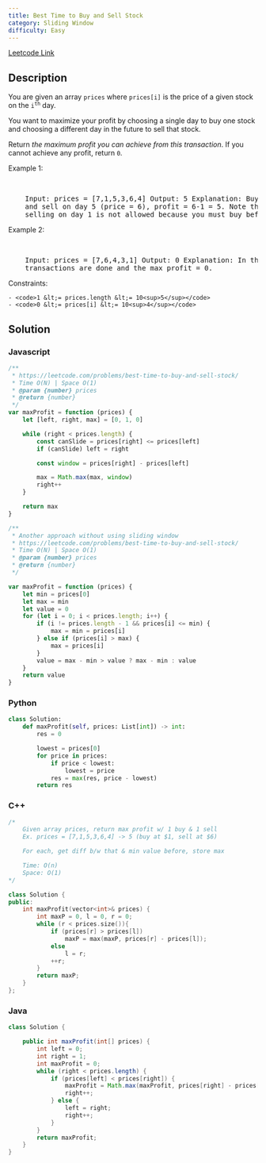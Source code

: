 ```yaml
---
title: Best Time to Buy and Sell Stock
category: Sliding Window
difficulty: Easy
---
```


<Callout>

[Leetcode Link](https://leetcode.com/problems/best-time-to-buy-and-sell-stock)

</Callout>

## Description

You are given an array <code>prices</code> where <code>prices[i]</code> is the price of a given stock on the <code>i<sup>th</sup></code> day.

You want to maximize your profit by choosing a single day to buy one stock and choosing a different day in the future to sell that stock.

Return _the maximum profit you can achieve from this transaction_. If you cannot achieve any profit, return <code>0</code>.

Example 1:

<br />
<pre className="overflow-x-auto">
	Input: prices = [7,1,5,3,6,4] Output: 5 Explanation: Buy on day 2 (price = 1)
	and sell on day 5 (price = 6), profit = 6-1 = 5. Note that buying on day 2 and
	selling on day 1 is not allowed because you must buy before you sell.
</pre>

Example 2:

<br />
<pre className="overflow-x-auto">
	Input: prices = [7,6,4,3,1] Output: 0 Explanation: In this case, no
	transactions are done and the max profit = 0.
</pre>

Constraints:

    - <code>1 &lt;= prices.length &lt;= 10<sup>5</sup></code>
    - <code>0 &lt;= prices[i] &lt;= 10<sup>4</sup></code>

## Solution

### Javascript

```javascript
/**
 * https://leetcode.com/problems/best-time-to-buy-and-sell-stock/
 * Time O(N) | Space O(1)
 * @param {number} prices
 * @return {number}
 */
var maxProfit = function (prices) {
	let [left, right, max] = [0, 1, 0]

	while (right < prices.length) {
		const canSlide = prices[right] <= prices[left]
		if (canSlide) left = right

		const window = prices[right] - prices[left]

		max = Math.max(max, window)
		right++
	}

	return max
}

/**
 * Another approach without using sliding window
 * https://leetcode.com/problems/best-time-to-buy-and-sell-stock/
 * Time O(N) | Space O(1)
 * @param {number} prices
 * @return {number}
 */

var maxProfit = function (prices) {
	let min = prices[0]
	let max = min
	let value = 0
	for (let i = 0; i < prices.length; i++) {
		if (i != prices.length - 1 && prices[i] <= min) {
			max = min = prices[i]
		} else if (prices[i] > max) {
			max = prices[i]
		}
		value = max - min > value ? max - min : value
	}
	return value
}
```

### Python

```python
class Solution:
    def maxProfit(self, prices: List[int]) -> int:
        res = 0

        lowest = prices[0]
        for price in prices:
            if price < lowest:
                lowest = price
            res = max(res, price - lowest)
        return res

```

### C++

```cpp
/*
    Given array prices, return max profit w/ 1 buy & 1 sell
    Ex. prices = [7,1,5,3,6,4] -> 5 (buy at $1, sell at $6)

    For each, get diff b/w that & min value before, store max

    Time: O(n)
    Space: O(1)
*/

class Solution {
public:
    int maxProfit(vector<int>& prices) {
        int maxP = 0, l = 0, r = 0;
        while (r < prices.size()){
            if (prices[r] > prices[l])
                maxP = max(maxP, prices[r] - prices[l]);
            else
                l = r;
            ++r;
        }
        return maxP;
    }
};

```

### Java

```java
class Solution {

    public int maxProfit(int[] prices) {
        int left = 0;
        int right = 1;
        int maxProfit = 0;
        while (right < prices.length) {
            if (prices[left] < prices[right]) {
                maxProfit = Math.max(maxProfit, prices[right] - prices[left]);
                right++;
            } else {
                left = right;
                right++;
            }
        }
        return maxProfit;
    }
}

```
